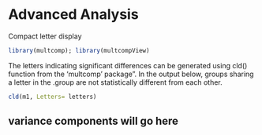 
# Advanced Analysis

Compact letter display
```r
library(multcomp); library(multcompView)
```


The letters indicating significant differences can be generated using cld() function from the 'multcomp' package". In the output below, groups sharing a letter in the .group are not statistically different from each other.

```r
cld(m1, Letters= letters)
```



## variance components will go here 

